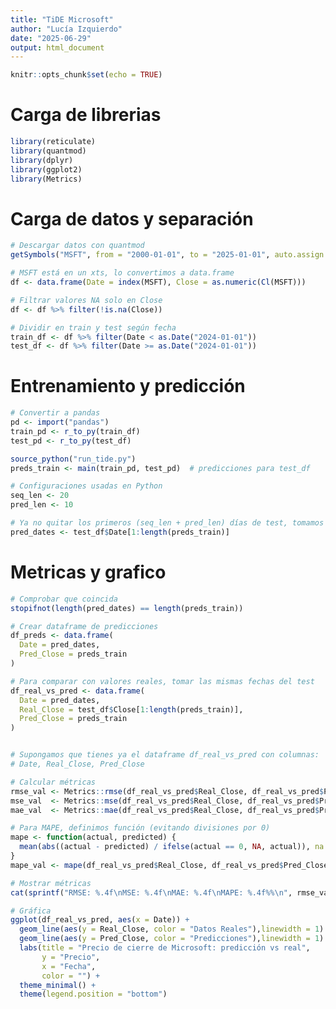 ---
title: "TiDE Microsoft"
author: "Lucía Izquierdo"
date: "2025-06-29"
output: html_document
---

```{r setup, include=FALSE}
knitr::opts_chunk$set(echo = TRUE)
```

# Carga de librerias

```{r}
library(reticulate)
library(quantmod)
library(dplyr)
library(ggplot2)
library(Metrics)  
```


# Carga de datos y separación

```{r}
# Descargar datos con quantmod
getSymbols("MSFT", from = "2000-01-01", to = "2025-01-01", auto.assign = TRUE)

# MSFT está en un xts, lo convertimos a data.frame
df <- data.frame(Date = index(MSFT), Close = as.numeric(Cl(MSFT)))

# Filtrar valores NA solo en Close
df <- df %>% filter(!is.na(Close))

# Dividir en train y test según fecha
train_df <- df %>% filter(Date < as.Date("2024-01-01"))
test_df <- df %>% filter(Date >= as.Date("2024-01-01"))
```


# Entrenamiento y predicción

```{r}
# Convertir a pandas
pd <- import("pandas")
train_pd <- r_to_py(train_df)
test_pd <- r_to_py(test_df)

source_python("run_tide.py")
preds_train <- main(train_pd, test_pd)  # predicciones para test_df

# Configuraciones usadas en Python
seq_len <- 20
pred_len <- 10

# Ya no quitar los primeros (seq_len + pred_len) días de test, tomamos toda la fecha de test
pred_dates <- test_df$Date[1:length(preds_train)]
```

# Metricas y grafico 

```{r}
# Comprobar que coincida
stopifnot(length(pred_dates) == length(preds_train))

# Crear dataframe de predicciones
df_preds <- data.frame(
  Date = pred_dates,
  Pred_Close = preds_train
)

# Para comparar con valores reales, tomar las mismas fechas del test
df_real_vs_pred <- data.frame(
  Date = pred_dates,
  Real_Close = test_df$Close[1:length(preds_train)],
  Pred_Close = preds_train
)


# Supongamos que tienes ya el dataframe df_real_vs_pred con columnas:
# Date, Real_Close, Pred_Close

# Calcular métricas
rmse_val <- Metrics::rmse(df_real_vs_pred$Real_Close, df_real_vs_pred$Pred_Close)
mse_val  <- Metrics::mse(df_real_vs_pred$Real_Close, df_real_vs_pred$Pred_Close)
mae_val  <- Metrics::mae(df_real_vs_pred$Real_Close, df_real_vs_pred$Pred_Close)

# Para MAPE, definimos función (evitando divisiones por 0)
mape <- function(actual, predicted) {
  mean(abs((actual - predicted) / ifelse(actual == 0, NA, actual)), na.rm = TRUE) * 100
}
mape_val <- mape(df_real_vs_pred$Real_Close, df_real_vs_pred$Pred_Close)

# Mostrar métricas
cat(sprintf("RMSE: %.4f\nMSE: %.4f\nMAE: %.4f\nMAPE: %.4f%%\n", rmse_val, mse_val, mae_val, mape_val))

# Gráfica
ggplot(df_real_vs_pred, aes(x = Date)) +
  geom_line(aes(y = Real_Close, color = "Datos Reales"),linewidth = 1) +
  geom_line(aes(y = Pred_Close, color = "Predicciones"),linewidth = 1) +
  labs(title = "Precio de cierre de Microsoft: predicción vs real",
       y = "Precio",
       x = "Fecha",
       color = "") +
  theme_minimal() +
  theme(legend.position = "bottom")

```